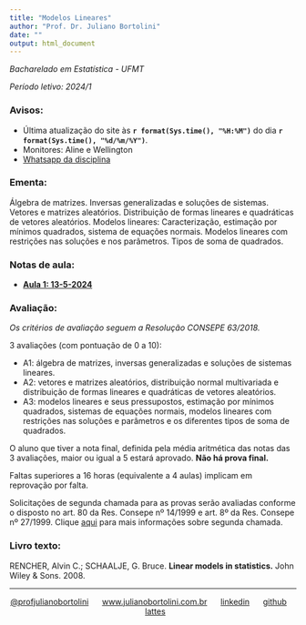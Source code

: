 ```yaml
---
title: "Modelos Lineares"
author: "Prof. Dr. Juliano Bortolini"
date: ""
output: html_document
---
```


*Bacharelado em Estatística - UFMT*

*Período letivo: 2024/1*


### Avisos:

- Última atualização do site às **`r format(Sys.time(), "%H:%M")`** do dia **`r format(Sys.time(), "%d/%m/%Y")`**.
- Monitores: Aline e Wellington
- [Whatsapp da disciplina](https://chat.whatsapp.com/GgdG61qLafrJJxNarlwvOF)



### Ementa:

Álgebra de matrizes. Inversas generalizadas e soluções de sistemas. Vetores e matrizes aleatórios. Distribuição de formas lineares e quadráticas de vetores aleatórios. Modelos lineares: Caracterização, estimação por mínimos quadrados, sistema de equações normais. Modelos lineares com restrições nas soluções e nos parâmetros. Tipos de soma de quadrados.


### Notas de aula:

- [**Aula 1: 13-5-2024**](aulas/aula1.html)


### Avaliação:


*Os critérios de avaliação seguem a Resolução CONSEPE 63/2018.*


3 avaliações (com pontuação de 0 a 10):

  - A1: álgebra de matrizes, inversas generalizadas e soluções de sistemas lineares.
  - A2: vetores e matrizes aleatórios, distribuição normal multivariada e distribuição de formas lineares e quadráticas de vetores aleatórios.
  - A3: modelos lineares e seus pressupostos, estimação por mínimos quadrados, sistemas de equações normais, modelos lineares com restrições nas soluções e parâmetros e os diferentes tipos de soma de quadrados.
  
O aluno que tiver a nota final, definida pela média aritmética das notas das 3 avaliações, maior ou igual a 5 estará aprovado. **Não há prova final.**

Faltas superiores a 16 horas (equivalente a 4 aulas) implicam em reprovação por falta.

Solicitações de segunda chamada para as provas serão avaliadas conforme o disposto no art. 80 da Res. Consepe nº 14/1999 e art. 8º da Res. Consepe nº 27/1999. Clique [aqui](https://ufmt.br/unidade/estudante/graduacao/pagina/requerimentos/188) para mais informações sobre segunda chamada.

### Livro texto:

RENCHER, Alvin C.; SCHAALJE, G. Bruce. **Linear models in statistics.** John Wiley & Sons. 2008.



----------
<div style="text-align: center;">

[@profjulianobortolini](https://instagram.com/profjulianobortolini) \  \  \ [www.julianobortolini.com.br](http://www.julianobortolini.com.br) \  \  \ [linkedin](https://linkedin.com/in/julianobortolini) \  \  \ [github](https://github.com/julianobortolini) \  \  \  [lattes](http://lattes.cnpq.br/6210909768845403)

</div>







